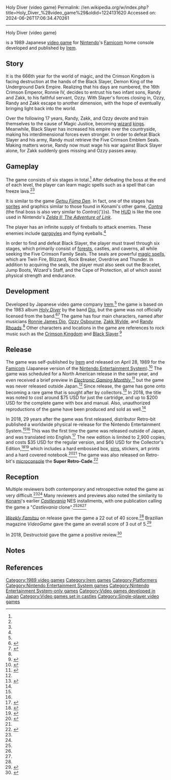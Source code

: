 Holy Diver (video game)
Permalink: //en.wikipedia.org/w/index.php?title=Holy_Diver_%28video_game%29&oldid=1224131620
Accessed on: 2024-06-26T17:06:34.470261



------
Holy Diver (video game)
{{Short description|1989 video game}}
{{Infobox video game
|title = Holy Diver
|image = HolyDiver frontcover.png
|caption = Cover art
|developer = [[Irem]]
|publisher = Irem<br>Retro-bit
|designer = Irem
|released = {{vgrelease|JP|April 28, 1989|WW|July 2018}}
|genre = [[Platform game|Platform]]
|modes = [[Single-player video game|Single-player]]
|platforms = [[Nintendo Entertainment System|Famicom]]
}}

{{nihongo foot|'''''Holy Diver'''''|ホーリー・ダイヴァー|Hōrī Daivā|lead=yes|group=lower-alpha}} is a 1989 Japanese [[video game]] for [[Nintendo]]'s [[Famicom]] home console developed and published by [[Irem]].

==Story==
It is the 666th year for the world of magic, and the Crimson Kingdom is facing destruction at the hands of the Black Slayer, Demon King of the Underground Dark Empire. Realizing that his days are numbered, the 16th Crimson Emperor, Ronnie IV, decides to entrust his two infant sons, Randy and Zakk, to his faithful servant, Ozzy. With Slayer's forces closing in, Ozzy, Randy and Zakk escape to another dimension, with the hope of eventually bringing light back into the world.

Over the following 17 years, Randy, Zakk, and Ozzy devote and train themselves to the cause of Magic Justice, becoming [[wizard (fantasy)|wizard]] [[king]]s. Meanwhile, Black Slayer has increased his empire over the countryside, making his interdimensional forces even stronger. In order to defeat Black Slayer and his army, Randy must retrieve the Five Crimson Emblem Seals. Making matters worse, Randy now must wage his war against Black Slayer alone, for Zakk suddenly goes missing and Ozzy passes away.

==Gameplay==
The game consists of six stages in total.<ref name=":5" /> After defeating the boss at the end of each level, the player can learn magic spells such as a spell that can freeze lava.<ref name=":5" /><ref name=":0" />

It is similar to the game ''[[Getsu Fūma Den]]''. In fact, one of the stages has [[Sprite (computer graphics)|sprites]] and graphics similar to those found in Konami's other game, ''[[Contra (video game)|Contra]]'' (the final boss is also very similar to ''Contra''{{'}}s). The [[HUD (video gaming)|HUD]] is like the one used in Nintendo's ''[[Zelda II: The Adventure of Link]]''.

The player has an infinite supply of fireballs to attack enemies. These enemies include [[gargoyle]]s and flying eyeballs.<ref name=":2" />

In order to find and defeat Black Slayer, the player must travel through six stages, which primarily consist of [[forest]]s, castles, and caverns, all while seeking the Five Crimson Family Seals. The seals are powerful [[magic spell]]s, which are Twin Fire, Blizzard, Rock Breaker, Overdrive and Thunder. In addition to acquiring the seals, the player must also seek out the Bracelet, Jump Boots, Wizard's Staff, and the Cape of Protection, all of which assist physical strength and endurance.

== Development ==
Developed by Japanese video game company [[Irem]],<ref name=":8" /> the game is based on the 1983 album ''[[Holy Diver (song)|Holy Diver]]'' by the band [[Dio (band)|Dio]], but the game was not officially licensed from the band.<ref name=":2">{{Cite magazine|last=Rampton|first=Mike|date=July 23, 2016|title=Rock's Greatest Video Games|magazine=Kerrang!|page=23}}</ref><ref name=":6">{{Cite web|url=https://www.kerrang.com/features/13-times-video-games-went-metal/|title=13 Times Video Games Went Metal|website=Kerrang!|date=22 October 2018 |access-date=2019-01-05|archive-date=2019-06-27|archive-url=https://web.archive.org/web/20190627141352/https://www.kerrang.com/features/13-times-video-games-went-metal/|url-status=live}}</ref> The game has four main characters, named after musicians [[Ronnie James Dio]], [[Ozzy Osbourne]], [[Zakk Wylde]], and [[Randy Rhoads]].<ref name=":2" /> Other characters and locations in the game are references to rock music such as the [[King Crimson|Crimson Kingdom]] and [[Slayer|Black Slayer]].<ref>{{Cite web|url=http://ultimateclassicrock.com/classic-rock-video-games/|title=Rock Stars in Video Games: The Complete History|last=Wawzenek|first=Bryan|website=Ultimate Classic Rock|date=15 December 2018 |language=en|access-date=2019-01-05|archive-url=https://web.archive.org/web/20181216125926/http://ultimateclassicrock.com/classic-rock-video-games/|archive-date=2018-12-16|url-status=live}}</ref>

== Release ==
The game was self-published by [[Irem]] and released on April 28, 1989 for the [[Nintendo Entertainment System|Famicom]] (Japanese version of the [[Nintendo Entertainment System]]).<ref name=":0">{{Cite web|url=https://www.famitsu.com/cominy/?m=pc&a=page_h_title&title_id=20230|title=ホーリー・ダイヴァー [ファミコン] / ファミ通.com|website=www.famitsu.com|access-date=2018-08-31|archive-url=https://web.archive.org/web/20180831193814/https://www.famitsu.com/cominy/?m=pc&a=page_h_title&title_id=20230|archive-date=2018-08-31|url-status=live}}</ref> The game was scheduled for a North American release in the same year, and even received a brief preview in ''[[Electronic Gaming Monthly]]'',<ref name=":1">{{Cite magazine|date=September 1989|title=Next Wave|magazine=Electronic Gaming Monthly|pages=22}}</ref> but the game was never released outside Japan.<ref name=":6" /> Since release, the game has gone onto becoming a rare game that is sought after by collectors.<ref name=":3">{{Cite news|url=https://news.denfaminicogamer.jp/gamenewsplus/180119b|title=混沌の"レトロゲーム市場"に射す、29年ぶりに正規販売されるファミコン用タイトルという光──権利が放置されたビデオゲームが違法複製で流通する現実|date=January 19, 2018|work=Den Faminico Gamer|archive-url=https://web.archive.org/web/20181223103752/http://news.denfaminicogamer.jp/gamenewsplus/180119b|archive-date=2018-12-23|url-status=live}}</ref> In 2018, the title was noted to cost around $75 USD for just the cartridge, and up to $200 USD for the complete game with box and manual. Also, unauthorized reproductions of the game have been produced and sold as well.<ref name=":3" />

In 2018, 29 years after the game was first released, distributor Retro-bit published a worldwide physical re-release for the Nintendo Entertainment System.<ref name=":3" /><ref name=":4" /> This was the first time the game was released outside of Japan, and was translated into English.<ref name=":4">{{Cite news|url=http://www.nintendolife.com/news/2017/12/retro-bit_announces_r-type_returns_for_super_nintendo|title=Retro-Bit Announces R-Type Returns For Super Nintendo|date=2017-12-31|work=Nintendo Life|access-date=2018-08-31|language=en-GB|archive-url=https://web.archive.org/web/20180726150535/http://www.nintendolife.com/news/2017/12/retro-bit_announces_r-type_returns_for_super_nintendo|archive-date=2018-07-26|url-status=live}}</ref> The new edition is limited to 2,900 copies, and costs $35 USD for the regular version, and $60 USD for the Collector's Edition,<ref name=":7">{{Cite web|url=https://www.gamespot.com/articles/retro-bit-brings-new-ways-to-play-old-games-at-ces/1100-6456096/|title=Retro-bit Brings New Ways To Play Old Games At CES 2018|last=Higham|first=Michael|date=2019-01-04|website=GameSpot|language=en-US|access-date=2019-01-05|archive-url=https://web.archive.org/web/20180919101928/https://www.gamespot.com/articles/retro-bit-brings-new-ways-to-play-old-games-at-ces/1100-6456096/|archive-date=2018-09-19|url-status=live}}</ref><ref name=":8">{{Cite news|url=http://www.nintendolife.com/news/2018/08/gallery_unboxing_retro-bits_incredible_r-type_and_holy_diver_limited_editions|title=Gallery: Unboxing Retro-Bit's Incredible R-Type And Holy Diver Limited Editions|date=2018-08-06|work=Nintendo Life|access-date=2018-08-31|language=en-GB|archive-url=https://web.archive.org/web/20180826032352/http://www.nintendolife.com/news/2018/08/gallery_unboxing_retro-bits_incredible_r-type_and_holy_diver_limited_editions|archive-date=2018-08-26|url-status=live}}</ref> which includes a hard embossed box, [[pin]]s, stickers, art prints and a hard covered notebook.<ref>{{Cite web|url=https://www.hardcoregamer.com/2018/09/01/holy-diver-and-r-type-iii-super-r-type-collectors-edition-now-available/310954/|title=Holy Diver and R-Type III & Super R-Type Collector's Edition Now Available|date=2018-09-01|website=Hardcore Gamer|language=en-US|access-date=2019-01-05|archive-url=https://web.archive.org/web/20190105035048/https://www.hardcoregamer.com/2018/09/01/holy-diver-and-r-type-iii-super-r-type-collectors-edition-now-available/310954/|archive-date=2019-01-05|url-status=live}}</ref><ref name=":7" /> The game was also released on Retro-bit's [[microconsole]] the '''Super Retro-Cade'''.<ref>{{Cite web|url=https://venturebeat.com/2018/12/26/classic-consoles-nintendo-sony-neo-geo-ranked/|title=King of the classic consoles: Nintendo, PlayStation, Neo Geo, and more ranked|date=2018-12-26|website=VentureBeat|language=en-US|access-date=2019-01-05|archive-url=https://web.archive.org/web/20181227135719/https://venturebeat.com/2018/12/26/classic-consoles-nintendo-sony-neo-geo-ranked/|archive-date=2018-12-27|url-status=live}}</ref>

== Reception ==
Multiple reviewers both contemporary and retrospective noted the game as very difficult.<ref name=":2" /><ref name=":5" /> Many reviewers and previews also noted the similarity to [[Konami]]'s earlier ''[[Castlevania]]'' NES installments, with one publication calling the game a "''Castlevania'' clone".<ref name=":1" /><ref name=":2" /><ref name=":6" />

''[[Weekly Famitsu]]'' on release gave the game a 22 out of 40 score.<ref name=":0" /> Brazilian magazine ''VideoGame'' gave the game an overall score of 3 out of 5.<ref name=":5">{{Cite magazine|date=1991|title=Reviews|magazine=VideoGame|language=PT|publisher=Sigla Editora|volume=1|issue=1|pages=24}}</ref>

In 2018, Destructoid gave the game a positive review.<ref>{{Cite web|url=https://www.destructoid.com/review-holy-diver-collector-s-edition-516955.phtml|title=Review: Holy Diver Collector's Edition|website=destructoid|date=19 August 2018 |language=en|access-date=2019-01-05|archive-url=https://web.archive.org/web/20190105035048/https://www.destructoid.com/review-holy-diver-collector-s-edition-516955.phtml|archive-date=2019-01-05|url-status=live}}</ref>

==Notes==
{{notelist}}

==References==
{{Reflist|2}}

[[Category:1989 video games]]
[[Category:Irem games]]
[[Category:Platformers]]
[[Category:Nintendo Entertainment System games]]
[[Category:Nintendo Entertainment System-only games]]
[[Category:Video games developed in Japan]]
[[Category:Video games set in castles]]
[[Category:Single-player video games]]